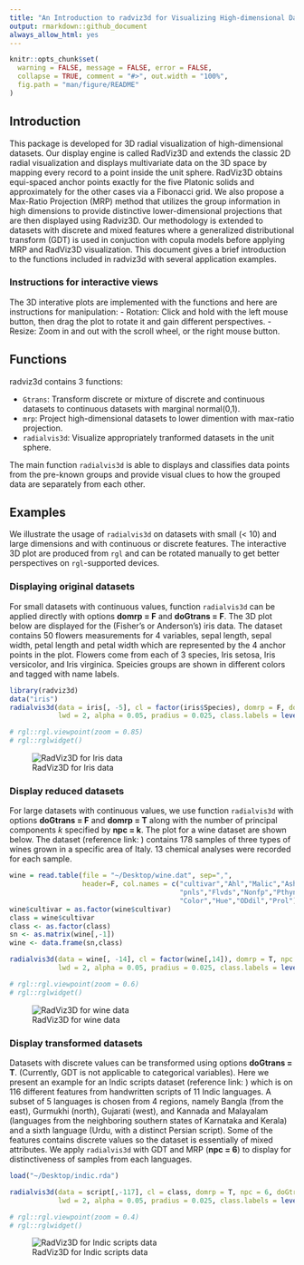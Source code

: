 ```yaml
---
title: "An Introduction to radviz3d for Visualizing High-dimensional Data with Continuous or Dicrete Features"
output: rmarkdown::github_document
always_allow_html: yes
---
```


```r
knitr::opts_chunk$set(
  warning = FALSE, message = FALSE, error = FALSE,
  collapse = TRUE, comment = "#>", out.width = "100%",
  fig.path = "man/figure/README"
)
```
## Introduction
This package is developed for 3D radial visualization of
high-dimensional datasets. Our display engine is called RadViz3D and extends the classic 2D radial visualization and displays multivariate data on the 3D space by mapping every record to a point inside the unit sphere. RadViz3D obtains equi-spaced anchor points exactly for the five Platonic solids and approximately for the other cases via a  Fibonacci grid. We also propose a Max-Ratio Projection (MRP) method that utilizes the group information in high dimensions to provide distinctive lower-dimensional projections that are then displayed using Radviz3D. Our methodology is extended to datasets with discrete and mixed features where a generalized distributional
transform (GDT) is used in conjuction with copula models before applying
MRP and RadViz3D visualization. This document gives a brief introduction to the functions included in radviz3d with several application examples.

### Instructions for interactive views
The 3D interative plots are implemented with the \texttt{rgl} functions and here are instructions for manipulation:
- Rotation: Click and hold with the left mouse button, then drag the plot to rotate it and gain different perspectives.
- Resize: Zoom in and out with the scroll wheel, or the right mouse button.

## Functions

radviz3d contains 3 functions:

- `Gtrans`: Transform discrete or mixture of discrete and continuous datasets to continuous datasets with marginal normal(0,1).
- `mrp`: Project high-dimensional datasets to lower dimention with max-ratio projection.
- `radialvis3d`: Visualize appropriately tranformed datasets in the unit sphere.

The main function `radialvis3d` is able to displays and classifies data points from the pre-known groups and provide visual clues to how the grouped data are separately from each other. 

## Examples

We illustrate the usage of `radialvis3d` on datasets with small (< 10) and large dimensions and with continuous or discrete features. The interactive 3D plot are produced from `rgl` and can be rotated manually to get better perspectives on `rgl`-supported devices.

### Displaying original datasets

For small datasets with continuous values, function `radialvis3d` can be applied directly with options **domrp = F** and **doGtrans = F**. The 3D plot below are displayed for the (Fisher's or Anderson's) iris data. The dataset contains 50 flowers measurements for 4 variables, sepal length, sepal width, petal length and petal width which are represented by the 4 anchor points in the plot. Flowers come from each of 3 species, Iris setosa, Iris versicolor, and Iris virginica. Speicies groups are shown in different colors and tagged with name labels.

```r
library(radviz3d)
data("iris")
radialvis3d(data = iris[, -5], cl = factor(iris$Species), domrp = F, doGtrans = F, 
            lwd = 2, alpha = 0.05, pradius = 0.025, class.labels = levels(iris$Species))
```
```r
# rgl::rgl.viewpoint(zoom = 0.85)
# rgl::rglwidget()
```

![RadViz3D for Iris data](man/figure/README/iris.png)

### Display reduced datasets 

For large datasets with continuous values, we use function `radialvis3d` with options **doGtrans = F** and **domrp = T** along with the number of principal components $k$ specified by **npc = k**. The plot for a wine dataset are shown below. The dataset (reference link: \url{https://rdrr.io/cran/rattle.data/man/wine.html}) contains 178 samples of three types of wines grown in a specific area of Italy. 13 chemical analyses were recorded for each sample.

```r
wine = read.table(file = "~/Desktop/wine.dat", sep=",",
                  header=F, col.names = c("cultivar","Ahl","Malic","Ash", "Alk","Mgm",
                                          "pnls","Flvds","Nonfp","Pthyns",
                                          "Color","Hue","ODdil","Prol")) 
wine$cultivar = as.factor(wine$cultivar)
class = wine$cultivar
class <- as.factor(class)
sn <- as.matrix(wine[,-1])
wine <- data.frame(sn,class)
```

```r
radialvis3d(data = wine[, -14], cl = factor(wine[,14]), domrp = T, npc = 4, doGtrans = F, 
            lwd = 2, alpha = 0.05, pradius = 0.025, class.labels = levels(wine[,14]))
```
```r
# rgl::rgl.viewpoint(zoom = 0.6)
# rgl::rglwidget()
```

![RadViz3D for wine data](man/figure/README/wine.png)

### Display transformed datasets 

Datasets with discrete values can be transformed using options **doGtrans = T**. (Currently, GDT is not applicable to categorical variables). Here we present an example for an Indic scripts dataset (reference link: \url{https://sites.google.com/site/skmdobaidullah/dataset-code}) which is on 116 different features from handwritten scripts of 11 Indic languages. A subset of 5 languages is chosen from 4 regions, namely Bangla (from the east), Gurmukhi (north), Gujarati (west), and Kannada and Malayalam (languages from the neighboring southern states of Karnataka and Kerala) and a sixth language (Urdu, with a distinct Persian script). Some of the features contains discrete values so the dataset is essentially of mixed attributes. We apply `radialvis3d` with GDT and MRP (**npc = 6**) to display for distinctiveness of samples from each languages.

```r
load("~/Desktop/indic.rda") 
```

```r
radialvis3d(data = script[,-117], cl = class, domrp = T, npc = 6, doGtrans = T, 
            lwd = 2, alpha = 0.05, pradius = 0.025, class.labels = levels(class))
```
```r
# rgl::rgl.viewpoint(zoom = 0.4)
# rgl::rglwidget()
```

![RadViz3D for Indic scripts data](man/figure/README/script.png)


